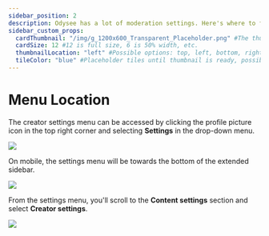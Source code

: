 ---
sidebar_position: 2
description: Odysee has a lot of moderation settings. Here's where to find them.
sidebar_custom_props:
  cardThumbnail: "/img/g_1200x600_Transparent_Placeholder.png" #The thumbnail on the category card.
  cardSize: 12 #12 is full size, 6 is 50% width, etc.
  thumbnailLocation: "left" #Possible options: top, left, bottom, right, none
  tileColor: "blue" #Placeholder tiles until thumbnail is ready, possible options: blue, cream, darkpurple, lightpurple, mauve, orange, pink, none
---

# Menu Location

The creator settings menu can be accessed by clicking the profile picture icon in the top right corner and selecting **Settings** in the drop-down menu.

![](/img/en/category-moderation1.png)

On mobile, the settings menu will be towards the bottom of the extended sidebar.

![](/img/en/category-moderation2.png)

From the settings menu, you'll scroll to the **Content settings** section and select **Creator settings**.

![](/img/en/category-moderation3.png)
